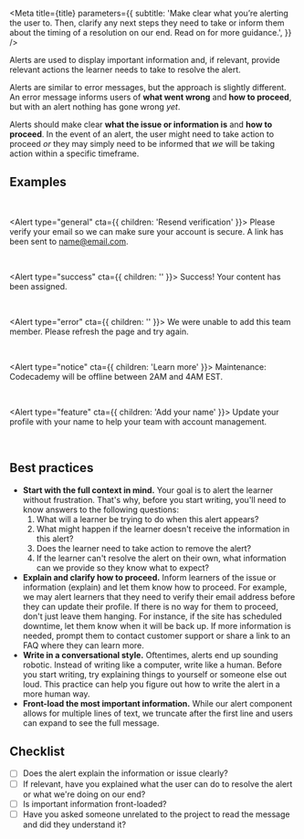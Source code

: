 

<Meta
  title={title}
  parameters={{
    subtitle:
      'Make clear what you’re alerting the user to. Then, clarify any next steps they need to take or inform them about the timing of a resolution on our end. Read on for more guidance.',
  }}
/>

Alerts are used to display important information and, if relevant, provide relevant actions the learner needs to take to resolve the alert.

Alerts are similar to <LinkTo id="writing-ux-writing-component-guidelines-error-messages--page">error messages</LinkTo>, but the approach is slightly different. An error message informs users of **what went wrong** and **how to proceed**, but with an alert nothing has gone wrong _yet_.

Alerts should make clear **what the issue or information is** and **how to proceed**. In the event of an alert, the user might need to take action to proceed _or_ they may simply need to be informed that _we_ will be taking action within a specific timeframe.

<Story name="Examples" />

## Examples

<br />

<Alert type="general" cta={{ children: 'Resend verification' }}>
  Please verify your email so we can make sure your account is secure. A link
  has been sent to name@email.com.
</Alert>

<br />

<Alert type="success" cta={{ children: '' }}>
  Success! Your content has been assigned.
</Alert>

<br />

<Alert type="error" cta={{ children: '' }}>
  We were unable to add this team member. Please refresh the page and try again.
</Alert>

<br />

<Alert type="notice" cta={{ children: 'Learn more' }}>
  Maintenance: Codecademy will be offline between 2AM and 4AM EST.
</Alert>

<br />

<Alert type="feature" cta={{ children: 'Add your name' }}>
  Update your profile with your name to help your team with account management.
</Alert>

<br />

<Story name="Best practices" />

## Best practices

- **Start with the full context in mind.** Your goal is to alert the learner without frustration. That's why, before you start writing, you'll need to know answers to the following questions:
  1. What will a learner be trying to do when this alert appears?
  2. What might happen if the learner doesn't receive the information in this alert?
  3. Does the learner need to take action to remove the alert?
  4. If the learner can't resolve the alert on their own, what information can we provide so they know what to expect?
- **Explain and clarify how to proceed.** Inform learners of the issue or information (explain) and let them know how to proceed. For example, we may alert learners that they need to verify their email address before they can update their profile. If there is no way for them to proceed, don't just leave them hanging. For instance, if the site has scheduled downtime, let them know when it will be back up. If more information is needed, prompt them to contact customer support or share a link to an FAQ where they can learn more.
- **Write in a conversational style.** Oftentimes, alerts end up sounding robotic. Instead of writing like a computer, write like a human. Before you start writing, try explaining things to yourself or someone else out loud. This practice can help you figure out how to write the alert in a more human way.
- **Front-load the most important information.** While our alert component allows for multiple lines of text, we truncate after the first line and users can expand to see the full message.

<Story name="Checklist" />

## Checklist

- [ ] Does the alert explain the information or issue clearly?
- [ ] If relevant, have you explained what the user can do to resolve the alert or what we're doing on our end?
- [ ] Is important information front-loaded?
- [ ] Have you asked someone unrelated to the project to read the message and did they understand it?
